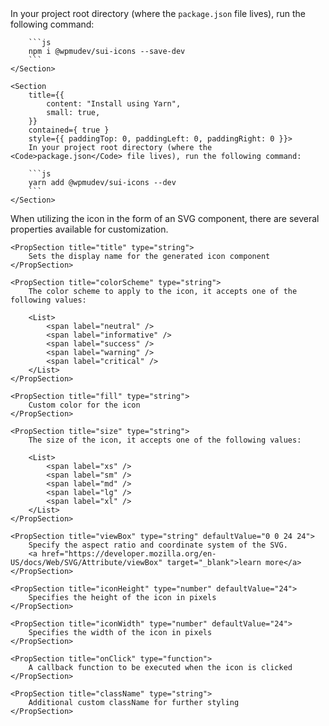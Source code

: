 
<Section contained={ true } style={{ paddingTop: 0 }}>
	<NodeJSWarning/>
</Section>

<Section title="Installation" style={{ paddingTop: 0, paddingBottom: 0 }}>
	<Section
		title={{
			content: "Install using NPM",
			small: true,
		}}
		contained={ true }
		style={{ paddingTop: 0, paddingLeft: 0, paddingRight: 0 }}>
		In your project root directory (where the <Code>package.json</Code> file lives), run the following command:

		```js
		npm i @wpmudev/sui-icons --save-dev
		```
	</Section>

	<Section
		title={{
			content: "Install using Yarn",
			small: true,
		}}
		contained={ true }
		style={{ paddingTop: 0, paddingLeft: 0, paddingRight: 0 }}>
		In your project root directory (where the <Code>package.json</Code> file lives), run the following command:

		```js
		yarn add @wpmudev/sui-icons --dev
		```
	</Section>
</Section>

<Section title="Props" border={true} style={{ paddingTop: 0 }}>
	When utilizing the icon in the form of an SVG component, there are several properties available for customization.

	<PropSection title="title" type="string">
		Sets the display name for the generated icon component
    </PropSection>

	<PropSection title="colorScheme" type="string">
		The color scheme to apply to the icon, it accepts one of the following values:

		<List>
			<span label="neutral" />
			<span label="informative" />
			<span label="success" />
			<span label="warning" />
			<span label="critical" />
		</List>
    </PropSection>

	<PropSection title="fill" type="string">
		Custom color for the icon
    </PropSection>

	<PropSection title="size" type="string">
		The size of the icon, it accepts one of the following values:

		<List>
			<span label="xs" />
			<span label="sm" />
			<span label="md" />
			<span label="lg" />
			<span label="xl" />
		</List>
    </PropSection>

	<PropSection title="viewBox" type="string" defaultValue="0 0 24 24">
		Specify the aspect ratio and coordinate system of the SVG.
		<a href="https://developer.mozilla.org/en-US/docs/Web/SVG/Attribute/viewBox" target="_blank">learn more</a>
    </PropSection>

	<PropSection title="iconHeight" type="number" defaultValue="24">
		Specifies the height of the icon in pixels
    </PropSection>

	<PropSection title="iconWidth" type="number" defaultValue="24">
		Specifies the width of the icon in pixels
    </PropSection>

	<PropSection title="onClick" type="function">
		A callback function to be executed when the icon is clicked
    </PropSection>

	<PropSection title="className" type="string">
		Additional custom className for further styling
    </PropSection>
</Section>

<CommonPropsNotice />
